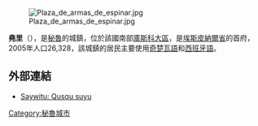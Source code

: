 [[Image:Plaza_de_armas_de_espinar.jpg|center]]

'''堯里'''（{{lang-es|Yauri}}），是[[秘魯|秘魯]]的城鎮，位於該國南部[[庫斯科大區|庫斯科大區]]，是[[埃斯皮納爾省|埃斯皮納爾省]]的首府，2005年人口26,328，該城鎮的居民主要使用[[奇楚瓦語|奇楚瓦語]]和[[西班牙語|西班牙語]]。

==外部連結==
* [http://media.peru.info/mapas/cusco.jpg Saywitu: Qusqu suyu] {{Wayback|url=http://media.peru.info/mapas/cusco.jpg |date=20140826114936 }}

{{Peru-geo-stub}}
[[Category:秘魯城市|Category:秘魯城市]]